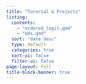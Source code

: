 ```yaml
---
title: "Turorial & Projects"
listing:
  contents: 
    - "ordered_logit.qmd"
    - "mds.qmd"
  sort: "date desc"
  type: default
  categories: true
  sort-ui: false
  filter-ui: false
page-layout: full
title-block-banner: true
---
```

